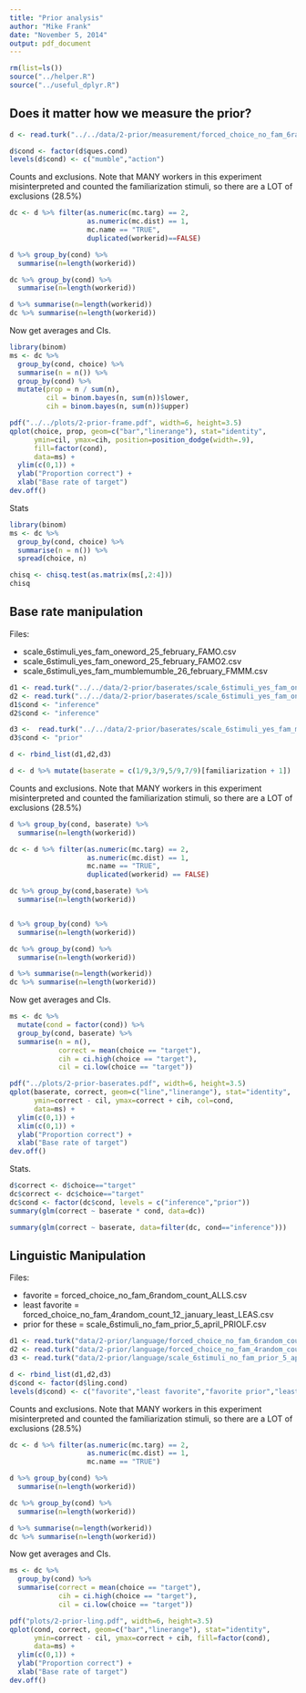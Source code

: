```yaml
---
title: "Prior analysis"
author: "Mike Frank"
date: "November 5, 2014"
output: pdf_document
---
```

  
```r
rm(list=ls())
source("../helper.R")
source("../useful_dplyr.R")
```

Does it matter how we measure the prior? 
----

```r
d <- read.turk("../../data/2-prior/measurement/forced_choice_no_fam_6random_count_onewordmumble_21jan2015_WORDMUMBLE.tsv")

d$cond <- factor(d$ques.cond)
levels(d$cond) <- c("mumble","action")
```

Counts and exclusions. Note that MANY workers in this experiment misinterpreted and counted the familiarization stimuli, so there are a LOT of exclusions (28.5%)

```r
dc <- d %>% filter(as.numeric(mc.targ) == 2,
                   as.numeric(mc.dist) == 1,
                   mc.name == "TRUE",
                   duplicated(workerid)==FALSE)

d %>% group_by(cond) %>%
  summarise(n=length(workerid))

dc %>% group_by(cond) %>%
  summarise(n=length(workerid))

d %>% summarise(n=length(workerid))
dc %>% summarise(n=length(workerid))
```

Now get averages and CIs.

```r
library(binom)
ms <- dc %>% 
  group_by(cond, choice) %>%  
  summarise(n = n()) %>%
  group_by(cond) %>%
  mutate(prop = n / sum(n), 
         cil = binom.bayes(n, sum(n))$lower,
         cih = binom.bayes(n, sum(n))$upper)  

pdf("../../plots/2-prior-frame.pdf", width=6, height=3.5)
qplot(choice, prop, geom=c("bar","linerange"), stat="identity",
      ymin=cil, ymax=cih, position=position_dodge(width=.9), 
      fill=factor(cond),
      data=ms) + 
  ylim(c(0,1)) + 
  ylab("Proportion correct") + 
  xlab("Base rate of target")
dev.off()
```

Stats

```r
library(binom)
ms <- dc %>% 
  group_by(cond, choice) %>%  
  summarise(n = n()) %>%
  spread(choice, n)

chisq <- chisq.test(as.matrix(ms[,2:4]))
chisq
```

Base rate manipulation
-----

Files:

* scale_6stimuli_yes_fam_oneword_25_february_FAMO.csv
* scale_6stimuli_yes_fam_oneword_25_february_FAMO2.csv
* scale_6stimuli_yes_fam_mumblemumble_26_february_FMMM.csv


```r
d1 <- read.turk("../../data/2-prior/baserates/scale_6stimuli_yes_fam_oneword_25_february_FAMO.tsv")
d2 <- read.turk("../../data/2-prior/baserates/scale_6stimuli_yes_fam_oneword_25_february_FAMO2.tsv")
d1$cond <- "inference"
d2$cond <- "inference"

d3 <-  read.turk("../../data/2-prior/baserates/scale_6stimuli_yes_fam_mumblemumble_26_february_FMMM.tsv")
d3$cond <- "prior"

d <- rbind_list(d1,d2,d3) 

d <- d %>% mutate(baserate = c(1/9,3/9,5/9,7/9)[familiarization + 1])
```

Counts and exclusions. Note that MANY workers in this experiment misinterpreted and counted the familiarization stimuli, so there are a LOT of exclusions (28.5%)

```r
d %>% group_by(cond, baserate) %>%
  summarise(n=length(workerid))

dc <- d %>% filter(as.numeric(mc.targ) == 2,
                   as.numeric(mc.dist) == 1,
                   mc.name == "TRUE", 
                   duplicated(workerid) == FALSE)

dc %>% group_by(cond,baserate) %>%
  summarise(n=length(workerid))


d %>% group_by(cond) %>%
  summarise(n=length(workerid))

dc %>% group_by(cond) %>%
  summarise(n=length(workerid))

d %>% summarise(n=length(workerid))
dc %>% summarise(n=length(workerid))
```

Now get averages and CIs.

```r
ms <- dc %>% 
  mutate(cond = factor(cond)) %>%
  group_by(cond, baserate) %>%
  summarise(n = n(), 
            correct = mean(choice == "target"),             
            cih = ci.high(choice == "target"),
            cil = ci.low(choice == "target"))

pdf("../plots/2-prior-baserates.pdf", width=6, height=3.5)
qplot(baserate, correct, geom=c("line","linerange"), stat="identity",
      ymin=correct - cil, ymax=correct + cih, col=cond,
      data=ms) + 
  ylim(c(0,1)) + 
  xlim(c(0,1)) +
  ylab("Proportion correct") + 
  xlab("Base rate of target")
dev.off()
```

Stats.

```r
d$correct <- d$choice=="target"
dc$correct <- dc$choice=="target"
dc$cond <- factor(dc$cond, levels = c("inference","prior"))
summary(glm(correct ~ baserate * cond, data=dc))

summary(glm(correct ~ baserate, data=filter(dc, cond=="inference")))
```
Linguistic Manipulation
----

Files:

* favorite = forced_choice_no_fam_6random_count_ALLS.csv
* least favorite = forced_choice_no_fam_4random_count_12_january_least_LEAS.csv
* prior for these = scale_6stimuli_no_fam_prior_5_april_PRIOLF.csv

```r
d1 <- read.turk("data/2-prior/language/forced_choice_no_fam_6random_count_16_december_ALLS.tsv")
d2 <- read.turk("data/2-prior/language/forced_choice_no_fam_4random_count_12_january_least_LEAS.tsv")
d3 <- read.turk("data/2-prior/language/scale_6stimuli_no_fam_prior_5_april_PRIOLF.tsv")

d <- rbind_list(d1,d2,d3) 
d$cond <- factor(d$ling.cond)
levels(d$cond) <- c("favorite","least favorite","favorite prior","least favorite prior")
```

Counts and exclusions. Note that MANY workers in this experiment misinterpreted and counted the familiarization stimuli, so there are a LOT of exclusions (28.5%)

```r
dc <- d %>% filter(as.numeric(mc.targ) == 2,
                   as.numeric(mc.dist) == 1,
                   mc.name == "TRUE")

d %>% group_by(cond) %>%
  summarise(n=length(workerid))

dc %>% group_by(cond) %>%
  summarise(n=length(workerid))

d %>% summarise(n=length(workerid))
dc %>% summarise(n=length(workerid))
```

Now get averages and CIs.

```r
ms <- dc %>% 
  group_by(cond) %>%
  summarise(correct = mean(choice == "target"),             
            cih = ci.high(choice == "target"),
            cil = ci.low(choice == "target"))

pdf("plots/2-prior-ling.pdf", width=6, height=3.5)
qplot(cond, correct, geom=c("bar","linerange"), stat="identity",
      ymin=correct - cil, ymax=correct + cih, fill=factor(cond),
      data=ms) + 
  ylim(c(0,1)) + 
  ylab("Proportion correct") + 
  xlab("Base rate of target")
dev.off()
```






